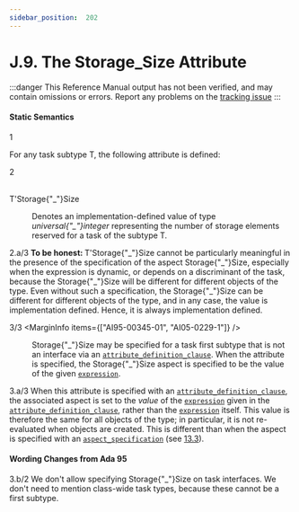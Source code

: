 ```yaml
---
sidebar_position:  202
---
```


# J.9. The Storage_Size Attribute

:::danger
This Reference Manual output has not been verified,
and may contain omissions or errors.
Report any problems on the [tracking issue](https://github.com/ada-lang-io/ada-lang-io/issues/20)
:::



#### Static Semantics

<MarginText>1</MarginText>
<p>For any task subtype T, the following attribute is defined: <br /></p>

<MarginText>2</MarginText>
<dt><br/>T'Storage{"_"}Size </dt>
<dl>
<dd>Denotes an implementation-defined value of type <i>universal{"_"}integer</i> representing the number of storage elements reserved for a task of the subtype T. <br /></dd>
</dl>
<AnnotatedOnly>
<MarginText>2.a/3</MarginText>
<MarginInfo items={["AI05-0229-1"]} />
<Admonition type="aarm" aarm="note">
<b>To be honest: </b>T'Storage{"_"}Size cannot be particularly meaningful in the presence of the specification of the aspect Storage{"_"}Size, especially when the expression is dynamic, or depends on a discriminant of the task, because the Storage{"_"}Size will be different for different objects of the type. Even without such a specification, the Storage{"_"}Size can be different for different objects of the type, and in any case, the value is implementation defined. Hence, it is always implementation defined. <br />
</Admonition>
</AnnotatedOnly>

<MarginText>3/3</MarginText>
<MarginInfo items={["AI95-00345-01", "AI05-0229-1"]} />
<dl>
<dd>Storage{"_"}Size may be specified for a task first subtype that is not an interface via an <code><a href="/docs/arm/AA-13/AA-13.3#S0349">attribute_definition_clause</a></code>. When the attribute is specified, the Storage{"_"}Size aspect is specified to be the value of the given <code><a href="/docs/arm/AA-4/AA-4.4#S0132">expression</a></code>. <br /></dd>
</dl>
<AnnotatedOnly>
<MarginText>3.a/3</MarginText>
<MarginInfo items={["AI05-0229-1"]} />
<Admonition type="aarm" aarm="ramification">
<b></b>When this attribute is specified with an <code><a href="/docs/arm/AA-13/AA-13.3#S0349">attribute_definition_clause</a></code>, the associated aspect is set to the <i>value</i> of the <code><a href="/docs/arm/AA-4/AA-4.4#S0132">expression</a></code> given in the <code><a href="/docs/arm/AA-13/AA-13.3#S0349">attribute_definition_clause</a></code>, rather than the <code><a href="/docs/arm/AA-4/AA-4.4#S0132">expression</a></code> itself. This value is therefore the same for all objects of the type; in particular, it is not re-evaluated when objects are created. This is different than when the aspect is specified with an <code><a href="/docs/arm/AA-13/AA-13.1#S0346">aspect_specification</a></code> (see <a href="/docs/arm/AA-13/AA-13.3">13.3</a>). <br />
</Admonition>
</AnnotatedOnly>

<AnnotatedOnly>

#### Wording Changes from Ada 95

</AnnotatedOnly>
<AnnotatedOnly>
<MarginText>3.b/2</MarginText>
<MarginInfo items={["AI95-00345-01"]} />
<Admonition type="aarm" aarm="note">
We don't allow specifying Storage{"_"}Size on task interfaces. We don't need to mention class-wide task types, because these cannot be a first subtype. <br />
</Admonition>
</AnnotatedOnly>


